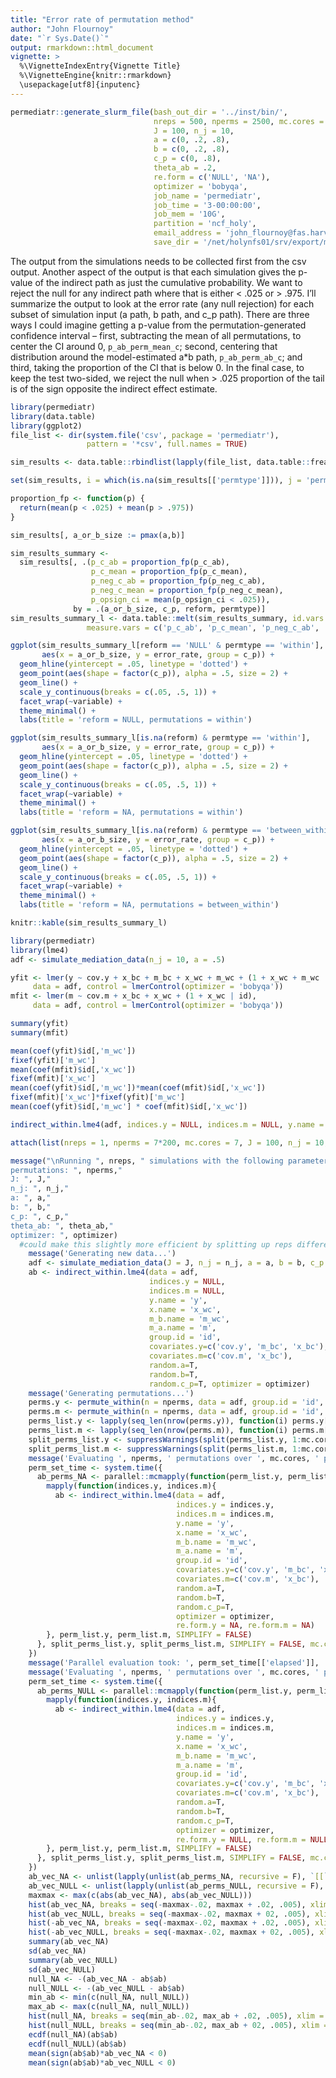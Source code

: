 ```yaml
---
title: "Error rate of permutation method"
author: "John Flournoy"
date: "`r Sys.Date()`"
output: rmarkdown::html_document
vignette: >
  %\VignetteIndexEntry{Vignette Title}
  %\VignetteEngine{knitr::rmarkdown}
  \usepackage[utf8]{inputenc}
---
```


```r
permediatr::generate_slurm_file(bash_out_dir = '../inst/bin/', 
                                nreps = 500, nperms = 2500, mc.cores = 24,
                                J = 100, n_j = 10,
                                a = c(0, .2, .8),
                                b = c(0, .2, .8),
                                c_p = c(0, .8),
                                theta_ab = .2,
                                re.form = c('NULL', 'NA'),
                                optimizer = 'bobyqa',
                                job_name = 'permediatr',
                                job_time = '3-00:00:00',
                                job_mem = '10G', 
                                partition = 'ncf_holy', 
                                email_address = 'john_flournoy@fas.harvard.edu', 
                                save_dir = '/net/holynfs01/srv/export/mclaughlin/share_root/users/jflournoy/data')
```

The output from the simulations needs to be collected first from the csv output. Another aspect of the output is that each simulation gives the p-value of the indirect path as just the cumulative probability. We want to reject the null for any indirect path where that is either < .025 or > .975. I'll summarize the output to look at the error rate (any null rejection) for each subset of simulation input (a path, b path, and c_p path). There are three ways I could imagine getting a p-value from the permutation-generated confidence interval -- first, subtracting the mean of all permutations, to center the CI around 0, `p_ab_perm_mean_c`; second, centering that distribution around the model-estimated a*b path, `p_ab_perm_ab_c`; and third, taking the proportion of the CI that is below 0. In the final case, to keep the test two-sided, we reject the null when > .025 proportion of the tail is of the sign opposite the indirect effect estimate.

```r
library(permediatr)
library(data.table)
library(ggplot2)
file_list <- dir(system.file('csv', package = 'permediatr'), 
                 pattern = '*csv', full.names = TRUE)

sim_results <- data.table::rbindlist(lapply(file_list, data.table::fread), fill = TRUE)

set(sim_results, i = which(is.na(sim_results[['permtype']])), j = 'permtype', 'within')

proportion_fp <- function(p) {
  return(mean(p < .025) + mean(p > .975))
}

sim_results[, a_or_b_size := pmax(a,b)]

sim_results_summary <- 
  sim_results[, .(p_c_ab = proportion_fp(p_c_ab),
                  p_c_mean = proportion_fp(p_c_mean),
                  p_neg_c_ab = proportion_fp(p_neg_c_ab),
                  p_neg_c_mean = proportion_fp(p_neg_c_mean),
                  p_opsign_ci = mean(p_opsign_ci < .025)), 
              by = .(a_or_b_size, c_p, reform, permtype)]
sim_results_summary_l <- data.table::melt(sim_results_summary, id.vars = c('a_or_b_size', 'c_p', 'reform', 'permtype'),
                 measure.vars = c('p_c_ab', 'p_c_mean', 'p_neg_c_ab', 'p_neg_c_mean', 'p_opsign_ci'), value.name = 'error_rate')
```

```r
ggplot(sim_results_summary_l[reform == 'NULL' & permtype == 'within'], 
       aes(x = a_or_b_size, y = error_rate, group = c_p)) +
  geom_hline(yintercept = .05, linetype = 'dotted') +
  geom_point(aes(shape = factor(c_p)), alpha = .5, size = 2) + 
  geom_line() +
  scale_y_continuous(breaks = c(.05, .5, 1)) +
  facet_wrap(~variable) +
  theme_minimal() +
  labs(title = 'reform = NULL, permutations = within')

ggplot(sim_results_summary_l[is.na(reform) & permtype == 'within'], 
       aes(x = a_or_b_size, y = error_rate, group = c_p)) +
  geom_hline(yintercept = .05, linetype = 'dotted') +
  geom_point(aes(shape = factor(c_p)), alpha = .5, size = 2) + 
  geom_line() +
  scale_y_continuous(breaks = c(.05, .5, 1)) +
  facet_wrap(~variable) +
  theme_minimal() +
  labs(title = 'reform = NA, permutations = within')

ggplot(sim_results_summary_l[is.na(reform) & permtype == 'between_within'], 
       aes(x = a_or_b_size, y = error_rate, group = c_p)) +
  geom_hline(yintercept = .05, linetype = 'dotted') +
  geom_point(aes(shape = factor(c_p)), alpha = .5, size = 2) + 
  geom_line() +
  scale_y_continuous(breaks = c(.05, .5, 1)) +
  facet_wrap(~variable) +
  theme_minimal() +
  labs(title = 'reform = NA, permutations = between_within')
```

```r
knitr::kable(sim_results_summary_l)
```


```r
library(permediatr)
library(lme4)
adf <- simulate_mediation_data(n_j = 10, a = .5)

yfit <- lmer(y ~ cov.y + x_bc + m_bc + x_wc + m_wc + (1 + x_wc + m_wc | id),
     data = adf, control = lmerControl(optimizer = 'bobyqa'))
mfit <- lmer(m ~ cov.m + x_bc + x_wc + (1 + x_wc | id),
     data = adf, control = lmerControl(optimizer = 'bobyqa'))

summary(yfit)
summary(mfit)

mean(coef(yfit)$id[,'m_wc'])
fixef(yfit)['m_wc']
mean(coef(mfit)$id[,'x_wc'])
fixef(mfit)['x_wc']
mean(coef(yfit)$id[,'m_wc'])*mean(coef(mfit)$id[,'x_wc'])
fixef(mfit)['x_wc']*fixef(yfit)['m_wc']
mean(coef(yfit)$id[,'m_wc'] * coef(mfit)$id[,'x_wc'])

indirect_within.lme4(adf, indices.y = NULL, indices.m = NULL, y.name = 'y', x.name = 'x_wc', m_b.name = 'm_wc', m_a.name = 'm', group.id = 'id', covariates.y = c('cov.y', 'x_bc', 'm_bc'), covariates.m = c('cov.m', 'x_bc'), optimizer = 'bobyqa')
```

```r
attach(list(nreps = 1, nperms = 7*200, mc.cores = 7, J = 100, n_j = 10, a = 0, b = .5, c_p = 0, theta_ab = .2, optimizer = 'bobyqa'))

message("\nRunning ", nreps, " simulations with the following parameters:
permutations: ", nperms,"
J: ", J,"
n_j: ", n_j,"
a: ", a,"
b: ", b,"
c_p: ", c_p,"
theta_ab: ", theta_ab,"
optimizer: ", optimizer)
  #could make this slightly more efficient by splitting up reps differently.
    message('Generating new data...')
    adf <- simulate_mediation_data(J = J, n_j = n_j, a = a, b = b, c_p = c_p, theta_ab = theta_ab)
    ab <- indirect_within.lme4(data = adf,
                               indices.y = NULL,
                               indices.m = NULL,
                               y.name = 'y',
                               x.name = 'x_wc',
                               m_b.name = 'm_wc',
                               m_a.name = 'm',
                               group.id = 'id',
                               covariates.y=c('cov.y', 'm_bc', 'x_bc'),
                               covariates.m=c('cov.m', 'x_bc'),
                               random.a=T,
                               random.b=T,
                               random.c_p=T, optimizer = optimizer)
    message('Generating permutations...')
    perms.y <- permute_within(n = nperms, data = adf, group.id = 'id', series = F)
    perms.m <- permute_within(n = nperms, data = adf, group.id = 'id', series = F)
    perms_list.y <- lapply(seq_len(nrow(perms.y)), function(i) perms.y[i,])
    perms_list.m <- lapply(seq_len(nrow(perms.m)), function(i) perms.m[i,])
    split_perms_list.y <- suppressWarnings(split(perms_list.y, 1:mc.cores))
    split_perms_list.m <- suppressWarnings(split(perms_list.m, 1:mc.cores))
    message('Evaluating ', nperms, ' permutations over ', mc.cores, ' processors...')
    perm_set_time <- system.time({
      ab_perms_NA <- parallel::mcmapply(function(perm_list.y, perm_list.m){
        mapply(function(indices.y, indices.m){
          ab <- indirect_within.lme4(data = adf,
                                     indices.y = indices.y,
                                     indices.m = indices.m,
                                     y.name = 'y',
                                     x.name = 'x_wc',
                                     m_b.name = 'm_wc',
                                     m_a.name = 'm',
                                     group.id = 'id',
                                     covariates.y=c('cov.y', 'm_bc', 'x_bc'),
                                     covariates.m=c('cov.m', 'x_bc'),
                                     random.a=T,
                                     random.b=T,
                                     random.c_p=T,
                                     optimizer = optimizer,
                                     re.form.y = NA, re.form.m = NA)
        }, perm_list.y, perm_list.m, SIMPLIFY = FALSE)
      }, split_perms_list.y, split_perms_list.m, SIMPLIFY = FALSE, mc.cores = mc.cores)
    })
    message('Parallel evaluation took: ', perm_set_time[['elapsed']], 's')
    message('Evaluating ', nperms, ' permutations over ', mc.cores, ' processors...')
    perm_set_time <- system.time({
      ab_perms_NULL <- parallel::mcmapply(function(perm_list.y, perm_list.m){
        mapply(function(indices.y, indices.m){
          ab <- indirect_within.lme4(data = adf,
                                     indices.y = indices.y,
                                     indices.m = indices.m,
                                     y.name = 'y',
                                     x.name = 'x_wc',
                                     m_b.name = 'm_wc',
                                     m_a.name = 'm',
                                     group.id = 'id',
                                     covariates.y=c('cov.y', 'm_bc', 'x_bc'),
                                     covariates.m=c('cov.m', 'x_bc'),
                                     random.a=T,
                                     random.b=T,
                                     random.c_p=T,
                                     optimizer = optimizer,
                                     re.form.y = NULL, re.form.m = NULL)
        }, perm_list.y, perm_list.m, SIMPLIFY = FALSE)
      }, split_perms_list.y, split_perms_list.m, SIMPLIFY = FALSE, mc.cores = mc.cores)
    })
    ab_vec_NA <- unlist(lapply(unlist(ab_perms_NA, recursive = F), `[[`, 'ab'))
    ab_vec_NULL <- unlist(lapply(unlist(ab_perms_NULL, recursive = F), `[[`, 'ab'))
    maxmax <- max(c(abs(ab_vec_NA), abs(ab_vec_NULL)))
    hist(ab_vec_NA, breaks = seq(-maxmax-.02, maxmax + .02, .005), xlim = c(-maxmax, maxmax)); abline(v = ab$ab)
    hist(ab_vec_NULL, breaks = seq(-maxmax-.02, maxmax + 02, .005), xlim = c(-maxmax, maxmax)); abline(v = ab$ab)
    hist(-ab_vec_NA, breaks = seq(-maxmax-.02, maxmax + .02, .005), xlim = c(-maxmax, maxmax)); abline(v = ab$ab)
    hist(-ab_vec_NULL, breaks = seq(-maxmax-.02, maxmax + 02, .005), xlim = c(-maxmax, maxmax)); abline(v = ab$ab)
    summary(ab_vec_NA)
    sd(ab_vec_NA)
    summary(ab_vec_NULL)
    sd(ab_vec_NULL)
    null_NA <- -(ab_vec_NA - ab$ab)
    null_NULL <- -(ab_vec_NULL - ab$ab)
    min_ab <- min(c(null_NA, null_NULL))
    max_ab <- max(c(null_NA, null_NULL))
    hist(null_NA, breaks = seq(min_ab-.02, max_ab + .02, .005), xlim = c(min_ab, max_ab)); abline(v = ab$ab)
    hist(null_NULL, breaks = seq(min_ab-.02, max_ab + 02, .005), xlim = c(min_ab, max_ab)); abline(v = ab$ab)
    ecdf(null_NA)(ab$ab)
    ecdf(null_NULL)(ab$ab)
    mean(sign(ab$ab)*ab_vec_NA < 0)
    mean(sign(ab$ab)*ab_vec_NULL < 0)
```
